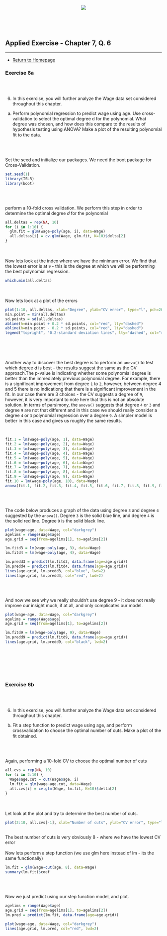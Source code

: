 
</br>
</br>

<center> ![](C:\Users\Griffin\Documents\SpringClasses2020\ML II\Week 3\WMlogoletters.png) </center>


</br>  
</br>



## Applied Exercise - Chapter 7, Q. 6 {.tabset .tabset-fade} 


------------------------------------------------------

* [Return to Homepage](https://davidrkersey.github.io/)

### Exercise 6a

</br></br>

6. In this exercise, you will further analyze the Wage data set considered throughout this chapter.
(a) Perform polynomial regression to predict wage using age. Use cross-validation to select the optimal degree d for the polynomial. What degree was chosen, and how does this compare to the results of hypothesis testing using ANOVA? Make a plot of the resulting polynomial ﬁt to the data.

</br></br>


Set the seed and initialize our packages. We need the boot package for Cross-Validation.
```{r, results="hide"}
set.seed(1)
library(ISLR)
library(boot)
```

</br></br>

perform a 10-fold cross validation. We perform this step in order to determine the optimal degree *d* for the polynomial
```{r, collapse=T, comment=NA, warning=F}
all.deltas = rep(NA, 10)
for (i in 1:10) {
  glm.fit = glm(wage~poly(age, i), data=Wage)
  all.deltas[i] = cv.glm(Wage, glm.fit, K=10)$delta[2]
}
```
</br></br>
Now lets look at the index where we have the minimum error. We find that the lowest error is at `9` - this is the degree at which we will be performing the best polynomial regression.
```{r, collapse=T, comment=NA, warning=F}
which.min(all.deltas)
```
</br></br>
Now lets look at a plot of the errors
```{r}
plot(1:10, all.deltas, xlab="Degree", ylab="CV error", type="l", pch=20, lwd=2, ylim=c(1590, 1700))
min.point = min(all.deltas)
sd.points = sd(all.deltas)
abline(h=min.point + 0.2 * sd.points, col="red", lty="dashed")
abline(h=min.point - 0.2 * sd.points, col="red", lty="dashed")
legend("topright", "0.2-standard deviation lines", lty="dashed", col="red")
```
</br></br></br>

Another way to discover the best degree is to perform an `anova()` to test which degree *d* is best - the results suggest the same as the CV approach.The p-value is indicating whether some polynomial degree is better than the immediately previous polynomial degree. For example, there is a significant improvement from degree `1` to `2`, however, between degree 4 and 5 there is no indicationg that there is a significant improvement in the fit. In our case there are 3 choices - the CV suggests a degree of `9`, however, it is very important to note here that this is not an absolute solution. In terms of parsimony, the `anova()` suggests that degree `4` or `3` and degree `9` are not that different and in this case we should really consider a degree `4` or `3` polynomial regression over a degree `9`. A simpler model is better in this case and gives us roughly the same results. 

</br>
```{r, collapse=T, comment=NA, warning=F}
fit.1 = lm(wage~poly(age, 1), data=Wage)
fit.2 = lm(wage~poly(age, 2), data=Wage)
fit.3 = lm(wage~poly(age, 3), data=Wage)
fit.4 = lm(wage~poly(age, 4), data=Wage)
fit.5 = lm(wage~poly(age, 5), data=Wage)
fit.6 = lm(wage~poly(age, 6), data=Wage)
fit.7 = lm(wage~poly(age, 7), data=Wage)
fit.8 = lm(wage~poly(age, 8), data=Wage)
fit.9 = lm(wage~poly(age, 9), data=Wage)
fit.10 = lm(wage~poly(age, 10), data=Wage)
anova(fit.1, fit.2, fit.3, fit.4, fit.5, fit.6, fit.7, fit.8, fit.9, fit.10)
```
</br></br>

The code below produces a graph of the data using degree `3` and degree `4` suggested by the `anova()`. Degree `3` is the solid blue line, and degree `4` is the solid red line. Degree `9` is the solid black line.
```{r, collapse=T, comment=NA, warning=F}
plot(wage~age, data=Wage, col="darkgrey")
agelims = range(Wage$age)
age.grid = seq(from=agelims[1], to=agelims[2])

lm.fitd3 = lm(wage~poly(age, 3), data=Wage)
lm.fitd4 = lm(wage~poly(age, 4), data=Wage)

lm.predd3 = predict(lm.fitd3, data.frame(age=age.grid))
lm.predd4 = predict(lm.fitd4, data.frame(age=age.grid))
lines(age.grid, lm.predd3, col="blue", lwd=2)
lines(age.grid, lm.predd4, col="red", lwd=2)
```
</br></br>

And now we see why we really shouldn't use degree 9 - it does not really improve our insight much, if at all, and only complicates our model.
```{r}
plot(wage~age, data=Wage, col="darkgrey")
agelims = range(Wage$age)
age.grid = seq(from=agelims[1], to=agelims[2])

lm.fitd9 = lm(wage~poly(age, 9), data=Wage)
lm.predd9 = predict(lm.fitd9, data.frame(age=age.grid))
lines(age.grid, lm.predd9, col="black", lwd=2)
```
</br>

</br></br></br>

### Exercise 6b

</br></br>

6. In this exercise, you will further analyze the Wage data set considered throughout this chapter.
(b) Fit a step function to predict wage using age, and perform crossvalidation to choose the optimal number of cuts. Make a plot of the ﬁt obtained.

</br></br>

Again, performing a 10-fold CV to choose the optimal number of cuts
```{r, collapse=T, comment=NA, warning=F}
all.cvs = rep(NA, 10)
for (i in 2:10) {
  Wage$age.cut = cut(Wage$age, i)
  lm.fit = glm(wage~age.cut, data=Wage)
  all.cvs[i] = cv.glm(Wage, lm.fit, K=10)$delta[2]
}
```
</br></br>
Let look at the plot and try to determine the best number of cuts.
```{r, collapse=T, comment=NA, warning=F}
plot(2:10, all.cvs[-1], xlab="Number of cuts", ylab="CV error", type="l", pch=20, lwd=2)
```
</br>
The best number of cuts is very obviously 8 - where we have the lowest CV error
</br></br>
Now lets perform a step function (we use glm here instead of lm - its the same functionally)
```{r}
lm.fit = glm(wage~cut(age, 8), data=Wage)
summary(lm.fit)$coef
```
</br></br>

Now we just predict using our step function model, and plot.
```{r}
agelims = range(Wage$age)
age.grid = seq(from=agelims[1], to=agelims[2])
lm.pred = predict(lm.fit, data.frame(age=age.grid))
```

```{r}
plot(wage~age, data=Wage, col="darkgrey")
lines(age.grid, lm.pred, col="red", lwd=2)
```

